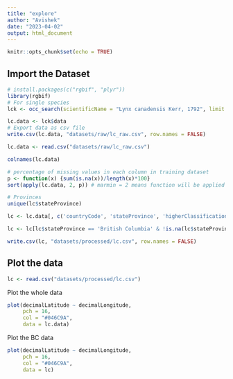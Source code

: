 ```yaml
---
title: "explore"
author: "Avishek"
date: "2023-04-02"
output: html_document
---
```


```r
knitr::opts_chunk$set(echo = TRUE)
```

## Import the Dataset

```r
# install.packages(c("rgbif", "plyr"))
library(rgbif)
# For single species
lck <- occ_search(scientificName = "Lynx canadensis Kerr, 1792", limit = 10164)
```


```r
lc.data <- lck$data
# Export data as csv file
write.csv(lc.data, "datasets/raw/lc_raw.csv", row.names = FALSE)
```

```r
lc.data <- read.csv("datasets/raw/lc_raw.csv")
```

```r
colnames(lc.data)
```

```r
# percentage of missing values in each column in training dataset
p <- function(x) {sum(is.na(x))/length(x)*100}
sort(apply(lc.data, 2, p)) # marmin = 2 means function will be applied in each column 
```

```r
# Provinces
unique(lc$stateProvince)
```


```r
lc <- lc.data[, c('countryCode', 'stateProvince', 'higherClassification', 'month', 'locality', 'higherGeography', 'sex', 'decimalLatitude', 'decimalLongitude', 'dateIdentified', 'coordinateUncertaintyInMeters', 'footprintWKT', 'country')]

lc <- lc[lc$stateProvince == 'British Columbia' & !is.na(lc$stateProvince),]
```

```r
write.csv(lc, "datasets/processed/lc.csv", row.names = FALSE)
```

## Plot the data

```r
lc <- read.csv("datasets/processed/lc.csv")
```

Plot the whole data

```r
plot(decimalLatitude ~ decimalLongitude,
     pch = 16,
     col = "#046C9A",
     data = lc.data)
```

Plot the BC data

```r
plot(decimalLatitude ~ decimalLongitude,
     pch = 16,
     col = "#046C9A",
     data = lc)
```